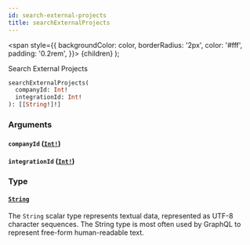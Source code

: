 ```yaml
---
id: search-external-projects
title: searchExternalProjects
---
```


<span
style={{
      backgroundColor: color,
      borderRadius: '2px',
      color: '#fff',
      padding: '0.2rem',
    }}>
{children}
</span>
);

Search External Projects

```graphql
searchExternalProjects(
  companyId: Int!
  integrationId: Int!
): [[String!]!]

```

### Arguments

#### `companyId` ([`Int!`](/api/graphql/documentation/scalars/int))

#### `integrationId` ([`Int!`](/api/graphql/documentation/scalars/int))

### Type

#### [`String`](/api/graphql/documentation/scalars/string)

The `String` scalar type represents textual data, represented as UTF-8 character sequences. The String type is most often used by GraphQL to represent free-form human-readable text.
